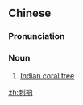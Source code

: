 ==Chinese==
{{zh-forms}}
{{zh-wp|zh|yue|nan:chhì-tông}}

===Pronunciation===
{{zh-pron
|m=cìtóng
|c=ci3 tung4
|mn=chhì-tông
|cat=n
}}

===Noun===
{{zh-noun}}

# [[Indian coral tree]]

{{zh-cat|Legumes}}

[[zh:刺桐]]